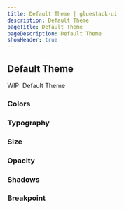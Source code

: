 ```yaml
---
title: Default Theme | gluestack-ui
description: Default Theme
pageTitle: Default Theme
pageDescription: Default Theme
showHeader: true
---
```



<Meta title="Theme/Default Theme" />

## Default Theme

WIP: Default Theme

### Colors

### Typography

### Size

### Opacity

### Shadows

### Breakpoint

